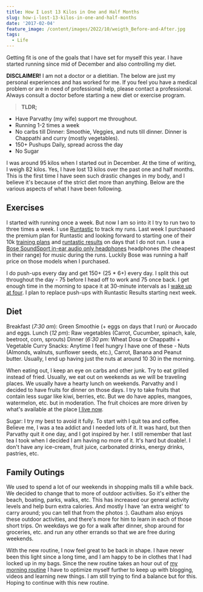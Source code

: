 ```yaml
---
title: How I Lost 13 Kilos in One and Half Months
slug: how-i-lost-13-kilos-in-one-and-half-months
date: '2017-02-04'
feature_image: /content/images/2022/10/weigth_Before-and-After.jpg
tags:
  - Life
---
```

Getting fit is one of the goals that I have set for myself this year. I have started running since mid of December and also controlling my diet.

**DISCLAIMER!** I am not a doctor or a dietitian. The below are just my personal experiences and has worked for me. If you feel you have a medical problem or are in need of professional help, please contact a professional. Always consult a doctor before starting a new diet or exercise program.

> **TLDR;**

-   Have Parvathy (my wife) support me throughout.
-   Running 1-2 times a week
-   No carbs till Dinner: Smoothie, Veggies, and nuts till dinner. Dinner is Chappathi and curry (mostly vegetables).
-   150+ Pushups Daily, spread across the day
-   No Sugar

I was around 95 kilos when I started out in December. At the time of writing, I weigh 82 kilos. Yes, I have lost 13 kilos over the past one and half months. This is the first time I have seen such drastic changes in my body, and I believe it's because of the strict diet more than anything. Below are the various aspects of what I have been following.

<ImageCard src="/content/images/2022/10/weigth_Before-and-After-1.jpg" alt="Before and After" caption="Here is the before and after." />

## Exercises

I started with running once a week. But now I am so into it I try to run two to three times a week. I use [Runtastic](https://www.runtastic.com/en/users/4b76cfab-734e-1658-b5e4-600759a3b066) to track my runs. Last week I purchased the premium plan for Runtastic and looking forward to starting one of their 10k [training plans](https://www.runtastic.com/en/training-plans/10k) and [runtastic results](https://www.runtastic.com/en/results) on days that I do not run. I use a [Bose SoundSport in-ear audio only headphones](https://www.bose.com.au/en_au/products/headphones/earphones/soundsport-in-ear-headphones-audio.html#v=soundsport_ie_headphones_ii_audio_charcoal) headphones (the cheapest in their range) for music during the runs. Luckily Bose was running a half price on those models when I purchased.

I do push-ups every day and get 150+ (25 \* 6+) every day. I split this out throughout the day - 75 before I head off to work and 75 once back. I get enough time in the morning to space it at 30-minute intervals as I [wake up at four](/blog/morning-routine/). I plan to replace push-ups with Runtastic Results starting next week.

<ImageCard src="/content/images/weight_running.jpg" alt="My Running History" />

## Diet

Breakfast (_7:30 am_): Green Smoothie (+ eggs on days that I run) or Avocado and eggs. Lunch (_12 pm_): Raw vegetables (Carrot, Cucumber, spinach, kale, beetroot, corn, sprouts) Dinner (_6:30 pm_: Wheat Dosa or Chappathi + Vegetable Curry Snacks: Anytime I feel hungry I have one of these - Nuts (Almonds, walnuts, sunflower seeds, etc.), Carrot, Banana and Peanut butter. Usually, I end up having just the nuts at around 10 30 in the morning.

<ImageCard src="/content/images/weight_diet.jpg" alt="Diet" />

When eating out, I keep an eye on carbs and other junk. Try to eat grilled instead of fried. Usually, we eat out on weekends as we will be traveling places. We usually have a hearty lunch on weekends. Parvathy and I decided to have fruits for dinner on those days. I try to take fruits that contain less sugar like kiwi, berries, etc. But we do have apples, mangoes, watermelon, etc. but in moderation. The fruit choices are more driven by what's available at the place [I live now](/blog/finding-a-job-abroad/).

Sugar: I try my best to avoid it fully. To start with I quit tea and coffee. Believe me, I was a tea addict and I needed lots of it. It was hard, but then Parvathy quit it one day, and I got inspired by her. I still remember that last tea I took when I decided I am having no more of it. It's hard but doable!. I don't have any ice-cream, fruit juice, carbonated drinks, energy drinks, pastries, etc.

## Family Outings

We used to spend a lot of our weekends in shopping malls till a while back. We decided to change that to more of outdoor activities. So it's either the beach, boating, parks, walks, etc. This has increased our general activity levels and help burn extra calories. And mostly I have 'an extra weight' to carry around; you can tell that from the photos :). Gautham also enjoys these outdoor activities, and there's more for him to learn in each of those short trips. On weekdays we go for a walk after dinner, shop around for groceries, etc. and run any other errands so that we are free during weekends.

With the new routine, I now feel great to be back in shape. I have never been this light since a long time, and I am happy to be in clothes that I had locked up in my bags. Since the new routine takes an hour out of [my morning routine](/blog/morning-routine/) I have to optimize myself further to keep up with blogging, videos and learning new things. I am still trying to find a balance but for this. Hoping to continue with this new routine.

